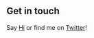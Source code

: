 ## Get in touch

Say [Hi](mailto:Rajdeep@zype.cf) or find me on [Twitter](https://www.twitter.com/RajdeepTG)!
